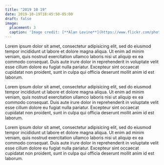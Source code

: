 ```yaml
---
title: "2019 10 19"
date: 2019-10-19T18:45:50-05:00
draft: false
image:
  placement: 3
  caption: 'Image credit: [**Alan Levine**](https://www.flickr.com/photos/cogdog/47590107551/in/photolist-FngFPG-4Xyeqz-oQmydB-oaM65G-X7QACS-VKnGFW-pZmuyZ-dwikL4-VbLJum-s2kxRT-mQNEQF-qEznxn-2duLFmy-25usFa2-oRRafz-MmDJYj-2fvnJXH-Jo7PjS-7pS69i-TJYn7m-pq2qqW-WY79Sw-SJAHeU-dVfNjg-D1FTSc-4PUCGq-PVKoCd-26t5Hze-pszYuV-4papfo-4HGWut-27B5Q9L-4H72jH-77YQCo-SwDCQs-owPwwa-2fAeP3H-hQTJyo-2cC4y2J-U6wznN-neNNVz-27QKEnM-MZH8Jb-2ahbFwf-io8FGr-219ed6g-hsrpbZ-EgbQ3D-22MXvmq-JGYztd)'
---
```


Lorem ipsum dolor sit amet, consectetur adipisicing elit, sed do eiusmod tempor incididunt ut labore et dolore magna aliqua. Ut enim ad minim veniam, quis nostrud exercitation ullamco laboris nisi ut aliquip ex ea commodo consequat. Duis aute irure dolor in reprehenderit in voluptate velit esse cillum dolore eu fugiat nulla pariatur. Excepteur sint occaecat cupidatat non proident, sunt in culpa qui officia deserunt mollit anim id est laborum.

Lorem ipsum dolor sit amet, consectetur adipisicing elit, sed do eiusmod tempor incididunt ut labore et dolore magna aliqua. Ut enim ad minim veniam, quis nostrud exercitation ullamco laboris nisi ut aliquip ex ea commodo consequat. Duis aute irure dolor in reprehenderit in voluptate velit esse cillum dolore eu fugiat nulla pariatur. Excepteur sint occaecat cupidatat non proident, sunt in culpa qui officia deserunt mollit anim id est laborum.

Lorem ipsum dolor sit amet, consectetur adipisicing elit, sed do eiusmod tempor incididunt ut labore et dolore magna aliqua. Ut enim ad minim veniam, quis nostrud exercitation ullamco laboris nisi ut aliquip ex ea commodo consequat. Duis aute irure dolor in reprehenderit in voluptate velit esse cillum dolore eu fugiat nulla pariatur. Excepteur sint occaecat cupidatat non proident, sunt in culpa qui officia deserunt mollit anim id est laborum.
